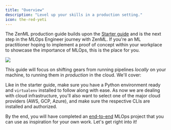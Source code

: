 ```yaml
---
title: "Overview"
description: "Level up your skills in a production setting."
icon: the-red-yeti
---
```


The ZenML production guide builds upon the [Starter guide](/user-guide/guides/starter-guide) and is the next step in the MLOps Engineer journey with ZenML. If you're an ML practitioner hoping to implement a proof of concept within your workplace to showcase the importance of MLOps, this is the place for you.
<Frame caption="ZenML simplifies development of MLOps pipelines that can span multiple production stacks.">
  <img src="/_assets/user-guide/Fstack_showcase.png" />
</Frame>

This guide will focus on shifting gears from running pipelines _locally_ on your machine, to running them in _production_ in the cloud. We'll cover:

<CardGroup cols={2}>
  <Card title="Deploying ZenML" icon="rocket" href="/versions/0.66.0/user-guide/production-guide/deploying-zenml" horizontal/>
  <Card title="Understanding stacks" icon="layer-group" href="/versions/0.66.0/user-guide/production-guide/understand-stacks"horizontal />
  <Card title="Connecting remote storage" icon="database" href="/versions/0.66.0/user-guide/production-guide/remote-storage" horizontal/>
  <Card title="Orchestrating on the cloud" icon="cloud" href="/versions/0.66.0/user-guide/production-guide/cloud-orchestration"horizontal />
  <Card title="Configuring the pipeline to scale compute" icon="sliders" href="/versions/0.66.0/user-guide/production-guide/configure-pipeline" horizontal/>
  <Card title="Configure a code repository" icon="code-branch" href="/versions/0.66.0/user-guide/production-guide/connect-code-repository" horizontal/>
</CardGroup>

Like in the starter guide, make sure you have a Python environment ready and `virtualenv` installed to follow along with ease. As now we are dealing with cloud infrastructure, you'll also want to select one of the major cloud providers (AWS, GCP, Azure), and make sure the respective CLIs are installed and authorized.

By the end, you will have completed an [end-to-end](/user-guide/guides/production-guide/end-to-end) MLOps project that you can use as inspiration for your own work. Let's get right into it!

